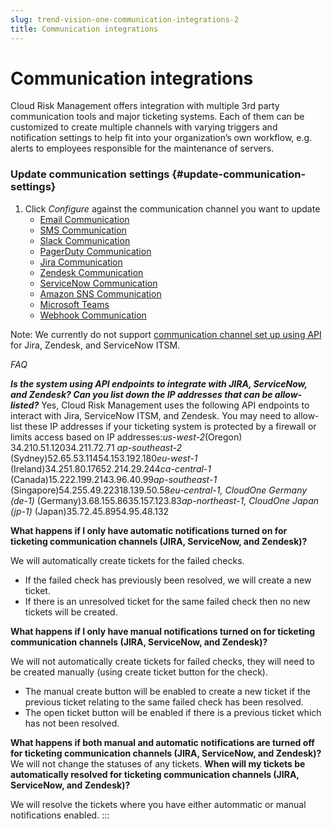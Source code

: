```yaml
---
slug: trend-vision-one-communication-integrations-2
title: Communication integrations
---
```

# Communication integrations

Cloud Risk Management offers integration with multiple 3rd party communication tools and major ticketing systems. Each of them can be customized to create multiple channels with varying triggers and notification settings to help fit into your organization’s own workflow, e.g. alerts to employees responsible for the maintenance of servers.

### Update communication settings {#update-communication-settings}

1.  Click *Configure* against the communication channel you want to update
    - [Email Communication](email-communication.mdx)
    - [SMS Communication](sms-communication.mdx)
    - [Slack Communication](slack-communication.mdx)
    - [PagerDuty Communication](pagerduty-communication.mdx)
    - [Jira Communication](jira-integration.mdx)
    - [Zendesk Communication](zendesk-communication.mdx)
    - [ServiceNow Communication](servicenow-communication.mdx)
    - [Amazon SNS Communication](amazon-sns-communication.mdx)
    - [Microsoft Teams](microsoft-teams-communication.mdx)
    - [Webhook Communication](webhook-communication.mdx)

Note: We currently do not support [communication channel set up using API](https://github.com/cloudconformity/documentation-api/blob/master/Settings.mdx) for Jira, Zendesk, and ServiceNow ITSM.

*FAQ*

***Is the system using API endpoints to integrate with JIRA, ServiceNow, and Zendesk? Can you list down the IP addresses that can be allow-listed?*** Yes, Cloud Risk Management uses the following API endpoints to interact with Jira, ServiceNow ITSM, and Zendesk. You may need to allow-list these IP addresses if your ticketing system is protected by a firewall or limits access based on IP addresses:*us-west-2*(Oregon) 34.210.51.12034.211.72.71 *ap-southeast-2* (Sydney)52.65.53.11454.153.192.180*eu-west-1* (Ireland)34.251.80.17652.214.29.244*ca-central-1* (Canada)15.222.199.2143.96.40.99*ap-southeast-1* (Singapore)54.255.49.22318.139.50.58*eu-central-1, CloudOne Germany (de-1)* (Germany)3.68.155.8635.157.123.83*ap-northeast-1, CloudOne Japan (jp-1)* (Japan)35.72.45.8954.95.48.132

**What happens if I only have automatic notifications turned on for ticketing communication channels (JIRA, ServiceNow, and Zendesk)?**

We will automatically create tickets for the failed checks.

- If the failed check has previously been resolved, we will create a new ticket.
- If there is an unresolved ticket for the same failed check then no new tickets will be created.

**What happens if I only have manual notifications turned on for ticketing communication channels (JIRA, ServiceNow, and Zendesk)?**

We will not automatically create tickets for failed checks, they will need to be created manually (using create ticket button for the check).

- The manual create button will be enabled to create a new ticket if the previous ticket relating to the same failed check has been resolved.
- The open ticket button will be enabled if there is a previous ticket which has not been resolved.

**What happens if both manual and automatic notifications are turned off for ticketing communication channels (JIRA, ServiceNow, and Zendesk)?** We will not change the statuses of any tickets. **When will my tickets be automatically resolved for ticketing communication channels (JIRA, ServiceNow, and Zendesk)?**

We will resolve the tickets where you have either autommatic or manual notifications enabled.
:::
